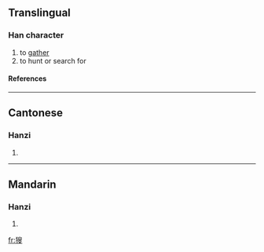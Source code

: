 ==Translingual==
===Han character===
{{Han char|rn=94|rad=犬|as=10|sn=13|four=4724<sub>7</sub>|canj=大竹竹X水 (KHHXE)}}
# to [[gather]]
# to hunt or search for
====References====
{{Han ref|kx=0716.230|dkj=20588|dj=1128.110|hdz=21362.160|uh=7340|ud=29504|bh=DEAE|bd=57006}}

----
==Cantonese==
===Hanzi===
{{yue-hanzi|jyut=|y=sau2}}
# {{defn|Cantonese}}

----
==Mandarin==
===Hanzi===
{{cmn-hanzi|pin=[[sōu]] ([[sou1]])|wg=sou<sup>1</sup>}}
# {{defn|Mandarin}}

[[fr:獀]]